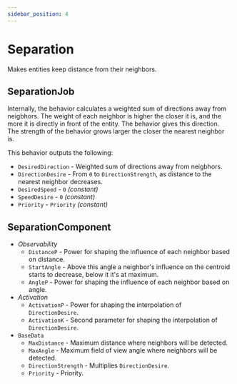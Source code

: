 ```yaml
---
sidebar_position: 4
---
```



# Separation

Makes entities keep distance from their neighbors.

## SeparationJob

Internally, the behavior calculates a weighted sum of directions away from neigbhors. The weight of each neighbor is higher the closer it is, and the more it is directly in front of the entity. The behavior gives this direction. The strength of the behavior grows larger the closer the nearest neighbor is.

This behavior outputs the following: 
- `DesiredDirection` - Weighted sum of directions away from neigbhors.
- `DirectionDesire` - From `0` to `DirectionStrength`, as distance to the nearest neighbor decreases.
- `DesiredSpeed` - `0` *(constant)*
- `SpeedDesire` - `0` *(constant)*
- `Priority` -  `Priority` *(constant)*

## SeparationComponent

- *Observability*
    - `DistanceP` - Power for shaping the influence of each neighbor based on distance.
    - `StartAngle` - Above this angle a neighbor's influence on the centroid starts to decrease, below it it's at maximum.
    - `AngleP` - Power for shaping the influence of each neighbor based on angle.
- *Activation*
    - `ActivationP` - Power for shaping the interpolation of `DirectionDesire`.
    - `ActivationK` - Second parameter for shaping the interpolation of `DirectionDesire`.
- `BaseData`
    - `MaxDistance` - Maximum distance where neighbors will be detected.
    - `MaxAngle` - Maximum field of view angle where neighbors will be detected.
    - `DirectionStrength` - Multiplies `DirectionDesire`.
    - `Priority` - Priority.